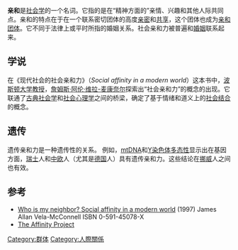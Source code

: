 {{Link style|time=2015-12-12T05:12:24+00:00}}
{{親密關係}}

'''亲和'''是[[社会学|社会学]]的一个名词。它指的是在“精神方面的”亲情、兴趣和其他人际共同点。亲和的特点在于在一个联系密切团体的高度[[亲密|亲密]]和[[共享|共享]]，这个团体也成为[[亲和团体|亲和团体]]。它不同于法律上或平时所指的婚姻关系。社会亲和力被普遍和[[婚姻|婚姻]]联系起来。

==学说==
在《现代社会的社会亲和力》（''Social affinity in a modern world''）这本书中，[[波斯顿大学|波斯顿大学]][[教授|教授]]，[[:en:James_Allan_Vela-McConnell|詹姆斯·阿伦·维拉-麦康奈尔]]探索出“社会亲和力”的概念的出现。它联通了[[古典社会学|古典社会学]]和[[社会心理学|社会心理学]]之间的桥梁，确定了基于情绪和道义上的[[社会结合|社会结合]]的概念。

==遗传==
遗传亲和力是一种遗传性的关系。
例如，[[mtDNA|mtDNA]]和[[Y染色体|Y染色体]][[多态性|多态性]]显示出在基因方面，[[瑞士|瑞士]]人和[[中欧|中欧]]人（尤其是[[德国|德国]]人）具有遗传亲和力。这些结论在[[挪威|挪威]]人之间也有效。

==参考==
*[http://wwwlib.umi.com/dissertations/fullcit/9735284 Who is my neighbor? Social affinity in a modern world]{{Webarchive|url=https://archive.is/20120630003942/http://wwwlib.umi.com/dissertations/fullcit/9735284 |date=2012-06-30 }} (1997) James Allan Vela-McConnell ISBN 0-591-45078-X
*[https://web.archive.org/web/20150107204044/http://affinityproject.org/ The Affinity Project]

[[Category:群体|Category:群体]]
[[Category:人際關係|Category:人際關係]]